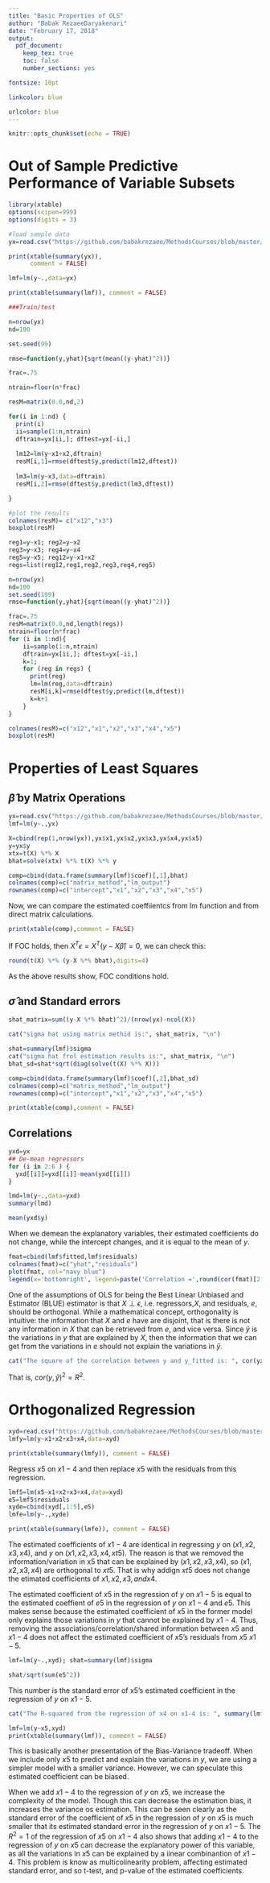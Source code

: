 ---
title: "Basic Properties of OLS"
author: "Babak RezaeeDaryakenari"
date: "February 17, 2018"
output:
  pdf_document:
    keep_tex: true
    toc: false
    number_sections: yes

fontsize: 10pt

linkcolor: blue

urlcolor: blue
---

```{r setup, include=FALSE}
knitr::opts_chunk$set(echo = TRUE)
```


#  Out of Sample Predictive Performance of Variable Subsets  

```{r}
library(xtable)
options(scipen=999)
options(digits = 3)

#load sample data
yx=read.csv("https://github.com/babakrezaee/MethodsCourses/blob/master/POS604_2018/sim-reg-data.csv?raw=true")

```

```{r, results="asis"}
print(xtable(summary(yx)),
      comment = FALSE)

```


```{r}
lmf=lm(y~.,data=yx)
```


```{r, results='asis'}
print(xtable(summary(lmf)), comment = FALSE)
```



```{r, results='hide'}
###Train/test

n=nrow(yx)
nd=100

set.seed(99)

rmse=function(y,yhat){sqrt(mean((y-yhat)^2))}

frac=.75

ntrain=floor(n*frac)

resM=matrix(0.0,nd,2)

for(i in 1:nd) {
  print(i)
  ii=sample(1:n,ntrain)
  dftrain=yx[ii,]; dftest=yx[-ii,]
  
  lm12=lm(y~x1+x2,dftrain)
  resM[i,1]=rmse(dftest$y,predict(lm12,dftest))
  
  lm3=lm(y~x3,data=dftrain)
  resM[i,2]=rmse(dftest$y,predict(lm3,dftest))

}
```

```{r}

#plot the results
colnames(resM)= c("x12","x3")
boxplot(resM)

```


```{r, results='hide'}
reg1=y~x1; reg2=y~x2
reg3=y~x3; reg4=y~x4
reg5=y~x5; reg12=y~x1+x2
regs=list(reg12,reg1,reg2,reg3,reg4,reg5)

n=nrow(yx)
nd=100
set.seed(199)
rmse=function(y,yhat){sqrt(mean((y-yhat)^2))}

frac=.75
resM=matrix(0.0,nd,length(regs))
ntrain=floor(n*frac)
for (i in 1:nd){
    ii=sample(1:n,ntrain)
    dftrain=yx[ii,]; dftest=yx[-ii,]
    k=1;
    for (reg in regs) {
      print(reg)
      lm=lm(reg,data=dftrain)
      resM[i,k]=rmse(dftest$y,predict(lm,dftest))
      k=k+1
    }
}
```

```{r}
colnames(resM)=c("x12","x1","x2","x3","x4","x5")
boxplot(resM)
```

\newpage

#  Properties of Least Squares

## $\hat{\beta}$ by Matrix Operations

```{r}
yx=read.csv("https://github.com/babakrezaee/MethodsCourses/blob/master/POS604_2018/sim-reg-data.csv?raw=true")
lmf=lm(y~.,yx)

X=cbind(rep(1,nrow(yx)),yx$x1,yx$x2,yx$x3,yx$x4,yx$x5)
y=yx$y
xtx=t(X) %*% X
bhat=solve(xtx) %*% t(X) %*% y

comp=cbind(data.frame(summary(lmf)$coef)[,1],bhat)
colnames(comp)=c("matrix_method","lm_output")
rownames(comp)=c("intercept","x1","x2","x3","x4","x5")

```

Now, we can compare the estimated coeffiientcs from lm function and from direct matrix calculations.
```{r, results='asis'}
print(xtable(comp),comment = FALSE)
```

If FOC holds, then $X^T \epsilon=X^T (y-X\hat{\beta})=0$, we can check this:

```{r}
round(t(X) %*% (y-X %*% bhat),digits=4)

```

As the above results show, FOC conditions hold.


## $\hat{\sigma}$ and Standard errors

```{r}
shat_matrix=sum((y-X %*% bhat)^2)/(nrow(yx)-ncol(X))

cat("sigma hat using matrix methid is:", shat_matrix, "\n")

shat=summary(lmf)$sigma
cat("sigma hat frol estimation results is:", shat_matrix, "\n")
bhat_sd=shat*sqrt(diag(solve(t(X) %*% X)))

comp=cbind(data.frame(summary(lmf)$coef)[,2],bhat_sd)
colnames(comp)=c("matrix_method","lm_output")
rownames(comp)=c("intercept","x1","x2","x3","x4","x5")

```

```{r, results='asis'}
print(xtable(comp),comment = FALSE)
```

## Correlations

```{r}
yxd=yx
## De-mean regressors
for (i in 2:6 ) {
  yxd[[i]]=yxd[[i]]-mean(yxd[[i]])
}

lmd=lm(y~.,data=yxd)
summary(lmd)

mean(yxd$y)

```

When we demean the explanatory variables, their estimated coefficients do not change, while the intercept changes, and it is equal to the mean of $y$.



```{r}
fmat=cbind(lmf$fitted,lmf$residuals)
colnames(fmat)=c("yhat","residuals")
plot(fmat, col="navy blue")
legend(x='bottomright', legend=paste('Correlation =',round(cor(fmat)[2,1],3)))
```

One of the assumptions of OLS for being the Best Linear Unbiased and Estimator (BLUE) estimator is that $X\perp\epsilon$, i.e. regressors,$X$, and residuals, $e$, should be orthogonal. While a mathematical concept, orthogonality is intuitive: the information that $X$ and $e$ have are disjoint, that is there is not any information in $X$ that can be retrieved from $e$, and vice versa. Since $\hat{y}$ is the variations in $y$ that are explained by $X$, then the information that we can get from the variations in $e$ should not explain the variations in $\hat{y}$. 


```{r}
cat("The square of the correlation between y and y_fitted is: ", cor(yx$y,lmf$fitted)^2, ", and the estimated R_square is: ", summary(lmf)$r.squared,"\n")

```
That is, $cor(y,\hat{y})^2=R^2$.


# Orthogonalized Regression

```{r}
xyd=read.csv("https://github.com/babakrezaee/MethodsCourses/blob/master/POS604_2018/sim-reg-data.csv?raw=true")
lmfy=lm(y~x1+x2+x3+x4,data=xyd)
```


```{r, results='asis'}
print(xtable(summary(lmfy)), comment = FALSE)
```

Regress $x5$ on $x1-4$ and then replace $x5$ with the residuals from this regression.


```{r}
lmf5=lm(x5~x1+x2+x3+x4,data=xyd)
e5=lmf5$residuals
xyde=cbind(xyd[,1:5],e5)
lmfe=lm(y~.,xyde)
```


```{r, results='asis'}
print(xtable(summary(lmfe)), comment = FALSE)
```

The estimated coefficients of $x1-4$ are identical in regressing $y$ on $(x1, x2, x3, x4)$, and $y$ on $(x1, x2, x3, x4, xt5)$. The reason is that we removed the information/variation in x5 that can be explained by $(x1, x2, x3, x4)$, so $(x1, x2, x3, x4)$ are orthogonal to $xt5$. That is why addign $xt5$ does not change the etimated coefficients of $x1, x2, x3, and x4$.


The estimated coefficient of $x5$ in the regression of $y$ on $x1-5$ is equal to the estimated coeffient of $e5$ in the regression of $y$ on $x1-4$ and $e5$. This makes sense because the estimated coefficient of $x5$ in the former model only explains those variations in $y$ that cannot be explained by $x1-4$. Thus, removing the associations/correlation/shared information between $x5$ and $x1-4$ does not affect the estimated coefficient of $x5$'s residuals from $x5~x1-5$.



```{r}
lmf=lm(y~.,xyd); shat=summary(lmf)$sigma

shat/sqrt(sum(e5^2))

```

This number is the standard error of x5's estimated coefficient in the regression of $y$ on $x1-5$.

```{r}
cat("The R-squared from the regression of x4 on x1-4 is: ", summary(lmf5)$r.squared ,"\n")
```



```{r, results='asis'}
lmf=lm(y~x5,xyd)
print(xtable(summary(lmf)), comment = FALSE)
```


This is basically another presentation of the Bias-Variance tradeoff. When we include only $x5$ to predict and explain the variations in $y$, we are using a simpler model with a smaller variance. However, we can speculate this estimated coefficient can be biased. 

When we add $x1-4$ to the regression of $y$ on $x5$, we increase the complexity of the model. Though this can decrease the estimation bias, it increases the variance os estimation. This can be seen clearly as the standard error of the coefficient of $x5$ in the regression of $y$ on $x5$ is much smaller that its estimated standard error in the regression of $y$ on $x1-5$. The $R^2=1$ of the regression of $x5$ on $x1-4$ also shows that adding $x1-4$ to the regression of $y$ on $x5$ can decrease the explanatory power of this variable, as all the variations in $x5$ can be explained by a iinear combinantion of $x1-4$. This problem is know as multicolinearity problem, affecting estimated standard error, and so t-test, and p-value of the estimated coefficients.



